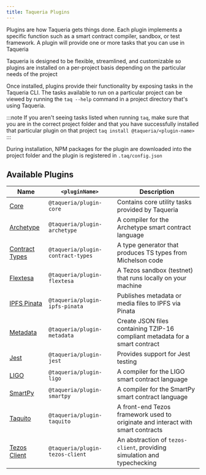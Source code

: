 ```yaml
---
title: Taqueria Plugins
---
```


Plugins are how Taqueria gets things done. Each plugin implements a specific function such as a smart contract compiler, sandbox, or test framework. A plugin will provide one or more tasks that you can use in Taqueria

Taqueria is designed to be flexible, streamlined, and customizable so plugins are installed on a per-project basis depending on the particular needs of the project

Once installed, plugins provide their functionality by exposing tasks in the Taqueria CLI. The tasks available to run on a particular project can be viewed by running the `taq --help` command in a project directory that's using Taqueria. 

:::note
If you aren't seeing tasks listed when running `taq`, make sure that you are in the correct project folder and that you have successfully installed that particular plugin on that project `taq install @taqueria/<plugin-name>`
:::

During installation, NPM packages for the plugin are downloaded into the project folder and the plugin is registered in `.taq/config.json`

## Available Plugins

| Name                                                   |  `<pluginName>`                   |  Description                                                                    |
|--------------------------------------------------------|-----------------------------------|---------------------------------------------------------------------------------|
| [Core](/docs/plugins/plugin-core/)                     | `@taqueria/plugin-core`           | Contains core utility tasks provided by Taqueria |
| [Archetype](/docs/plugins/plugin-archetype/)           | `@taqueria/plugin-archetype`      | A compiler for the Archetype smart contract language                            |
| [Contract Types](/docs/plugins/plugin-contract-types/) | `@taqueria/plugin-contract-types` | A type generator that produces TS types from Michelson code                     |
| [Flextesa](/docs/plugins/plugin-flextesa/)             | `@taqueria/plugin-flextesa`       | A Tezos sandbox (testnet) that runs locally on your machine                     | 
| [IPFS Pinata](/docs/plugins/plugin-ipfs-pinata/)       | `@taqueria/plugin-ipfs-pinata`    | Publishes metadata or media files to IPFS via Pinata                            |
| [Metadata](/docs/plugins/plugin-metadata/)             | `@taqueria/plugin-metadata`       | Create JSON files containing TZIP-16 compliant metadata for a smart contract    |
| [Jest](/docs/plugins/plugin-jest/)                     | `@taqueria/plugin-jest`           | Provides support for Jest testing                                               |
| [LIGO](/docs/plugins/plugin-ligo/)                     | `@taqueria/plugin-ligo`           | A compiler for the LIGO smart contract language                                 |
| [SmartPy](/docs/plugins/plugin-smartpy/)               | `@taqueria/plugin-smartpy`        | A compiler for the SmartPy smart contract language                              |
| [Taquito](/docs/plugins/plugin-taquito/)               | `@taqueria/plugin-taquito`        | A front-end Tezos framework used to originate and interact with smart contracts |
| [Tezos Client](/docs/plugins/plugin-tezos-client/)     | `@taqueria/plugin-tezos-client`   | An abstraction of `tezos-client`, providing simulation and typechecking         |
